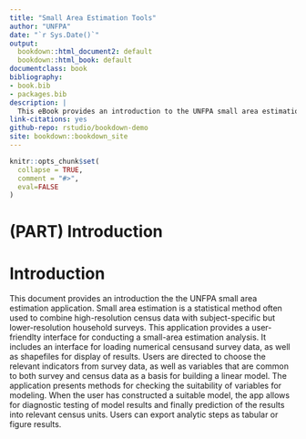 ```yaml
--- 
title: "Small Area Estimation Tools"
author: "UNFPA"
date: "`r Sys.Date()`"
output:
  bookdown::html_document2: default
  bookdown::html_book: default
documentclass: book
bibliography:
- book.bib
- packages.bib
description: |
  This eBook provides an introduction to the UNFPA small area estimation tools
link-citations: yes
github-repo: rstudio/bookdown-demo
site: bookdown::bookdown_site
---
```



```r
knitr::opts_chunk$set(
  collapse = TRUE,
  comment = "#>",
  eval=FALSE
)
```



# (PART) Introduction {-}

# Introduction

This document provides an introduction the the UNFPA small area estimation application.  Small area estimation is a statistical method often used to combine high-resolution census data with 
subject-specific but lower-resolution household surveys. This application provides a user-friendlty interface for conducting a small-area estimation analysis. It includes an interface for loading numerical censusand survey data, as well as shapefiles for display of results.  Users are directed to choose the relevant indicators from survey data, as well as variables that are common to both survey and census data as a basis for building a linear model. The application presents methods for checking the suitability of variables for modeling.  When the user has constructed a suitable model, the app allows for diagnostic testing of model results and finally prediction of the results into relevant census units. Users can export analytic steps as tabular or figure results.


